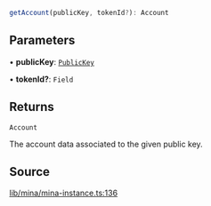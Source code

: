 ```ts
getAccount(publicKey, tokenId?): Account
```

## Parameters

• **publicKey**: [`PublicKey`](../../../classes/PublicKey.mdx)

• **tokenId?**: `Field`

## Returns

`Account`

The account data associated to the given public key.

## Source

[lib/mina/mina-instance.ts:136](https://github.com/o1-labs/o1js/blob/000b9835d52eede806be269b958c57000ff32f72/src/lib/mina/mina-instance.ts#L136)
